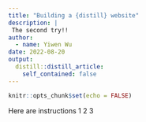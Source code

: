```yaml
---
title: "Building a {distill} website"
description: |
 The second try!!
author:
  - name: Yiwen Wu
date: 2022-08-20
output:
  distill::distill_article:
    self_contained: false
---
```



```r
knitr::opts_chunk$set(echo = FALSE)
```

Here are instructions 
1
2
3

